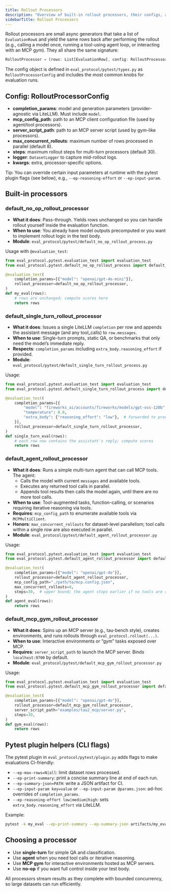 ```yaml
---
title: Rollout Processors
description: "Overview of built-in rollout processors, their configs, and when to use each"
sidebarTitle: Rollout Processors
---
```


Rollout processors are small async generators that take a list of `EvaluationRow`s and yield the same rows back after performing the rollout (e.g., calling a model once, running a tool-using agent loop, or interacting with an MCP gym). They all share the same signature:

```ts
RolloutProcessor = (rows: List[EvaluationRow], config: RolloutProcessorConfig) => AsyncIterator[EvaluationRow]
```

The config object is defined in `eval_protocol/pytest/types.py` as `RolloutProcessorConfig` and includes the most common knobs for evaluation runs.

## Config: RolloutProcessorConfig

- **completion_params**: model and generation parameters (provider-agnostic via LiteLLM). Must include `model`.
- **mcp_config_path**: path to an MCP client configuration file (used by agent/tool processors).
- **server_script_path**: path to an MCP server script (used by gym-like processors).
- **max_concurrent_rollouts**: maximum number of rows processed in parallel (default 8).
- **steps**: maximum rollout steps for multi-turn processors (default 30).
- **logger**: `DatasetLogger` to capture mid-rollout logs.
- **kwargs**: extra, processor-specific options.

Tip: You can override certain input parameters at runtime with the pytest plugin flags (see below), e.g., `--ep-reasoning-effort` or `--ep-input-param`.

## Built-in processors

### default_no_op_rollout_processor

- **What it does**: Pass-through. Yields rows unchanged so you can handle rollout yourself inside the evaluation function.
- **When to use**: You already have model outputs precomputed or you want to implement rollout logic in the test body.
- **Module**: `eval_protocol/pytest/default_no_op_rollout_process.py`

Usage with `@evaluation_test`:

```python
from eval_protocol.pytest.evaluation_test import evaluation_test
from eval_protocol.pytest.default_no_op_rollout_process import default_no_op_rollout_processor

@evaluation_test(
    completion_params=[{"model": "openai/gpt-4o-mini"}],
    rollout_processor=default_no_op_rollout_processor,
)
def my_eval(rows):
    # rows are unchanged; compute scores here
    return rows
```

### default_single_turn_rollout_processor

- **What it does**: Issues a single LiteLLM `completion` per row and appends the assistant message (and any tool_calls) to `row.messages`.
- **When to use**: Single-turn prompts, static QA, or benchmarks that only need the model’s immediate reply.
- **Respects**: `completion_params` including `extra_body.reasoning_effort` if provided.
- **Module**: `eval_protocol/pytest/default_single_turn_rollout_process.py`

Usage:

```python
from eval_protocol.pytest.evaluation_test import evaluation_test
from eval_protocol.pytest.default_single_turn_rollout_process import default_single_turn_rollout_processor

@evaluation_test(
    completion_params=[{
        "model": "fireworks_ai/accounts/fireworks/models/gpt-oss-120b",
        "temperature": 0.0,
        "extra_body": {"reasoning_effort": "low"},  # forwarded to providers that support it
    }],
    rollout_processor=default_single_turn_rollout_processor,
)
def single_turn_eval(rows):
    # each row now contains the assistant's reply; compute scores
    return rows
```

### default_agent_rollout_processor

- **What it does**: Runs a simple multi-turn agent that can call MCP tools. The agent:
  - Calls the model with current `messages` and available tools.
  - Executes any returned tool calls in parallel.
  - Appends tool results then calls the model again, until there are no more tool calls.
- **When to use**: Tool-augmented tasks, function-calling, or scenarios requiring iterative reasoning via tools.
- **Requires**: `mcp_config_path` to enumerate available tools via `MCPMultiClient`.
- **Honors**: `max_concurrent_rollouts` for dataset-level parallelism; tool calls within a single row are also executed in parallel.
- **Module**: `eval_protocol/pytest/default_agent_rollout_processor.py`

Usage:

```python
from eval_protocol.pytest.evaluation_test import evaluation_test
from eval_protocol.pytest.default_agent_rollout_processor import default_agent_rollout_processor

@evaluation_test(
    completion_params=[{"model": "openai/gpt-4o"}],
    rollout_processor=default_agent_rollout_processor,
    mcp_config_path="./path/to/mcp.config.json",
    max_concurrent_rollouts=8,
    steps=30,  # upper bound; the agent stops earlier if no tools are requested
)
def agent_eval(rows):
    return rows
```

### default_mcp_gym_rollout_processor

- **What it does**: Spins up an MCP server (e.g., tau-bench style), creates environments, and runs rollouts through `eval_protocol.rollout(...)`.
- **When to use**: Interactive environments or “gym” tasks exposed over MCP.
- **Requires**: `server_script_path` to launch the MCP server. Binds `localhost:9700` by default.
- **Module**: `eval_protocol/pytest/default_mcp_gym_rollout_processor.py`

Usage:

```python
from eval_protocol.pytest.evaluation_test import evaluation_test
from eval_protocol.pytest.default_mcp_gym_rollout_processor import default_mcp_gym_rollout_processor

@evaluation_test(
    completion_params=[{"model": "openai/gpt-4o"}],
    rollout_processor=default_mcp_gym_rollout_processor,
    server_script_path="examples/tau2_mcp/server.py",
    steps=30,
)
def gym_eval(rows):
    return rows
```

## Pytest plugin helpers (CLI flags)

The pytest plugin in `eval_protocol/pytest/plugin.py` adds flags to make evaluations CI-friendly:

- `--ep-max-rows=N|all`: limit dataset rows processed.
- `--ep-print-summary`: print a concise summary line at end of each run.
- `--ep-summary-json=PATH`: write a JSON artifact for CI.
- `--ep-input-param key=value` or `--ep-input-param @params.json`: ad-hoc overrides of `completion_params`.
- `--ep-reasoning-effort low|medium|high`: sets `extra_body.reasoning_effort` via LiteLLM.

Example:

```bash
pytest -k my_eval --ep-print-summary --ep-summary-json artifacts/my_eval.json --ep-max-rows 50
```

## Choosing a processor

- Use **single-turn** for simple QA and classification.
- Use **agent** when you need tool calls or iterative reasoning.
- Use **MCP gym** for interactive environments hosted as MCP servers.
- Use **no-op** if you want full control inside your test body.

All processors stream results as they complete with bounded concurrency, so large datasets can run efficiently.


